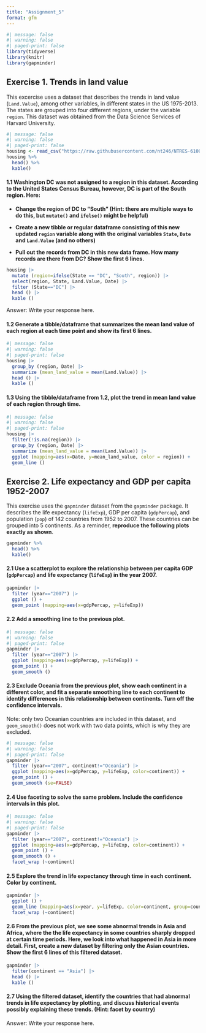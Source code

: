 ```yaml
---
title: "Assignment_5"
format: gfm
---
```


```r
#| message: false
#| warning: false
#| paged-print: false
library(tidyverse)
library(knitr)
library(gapminder)
```

## **Exercise 1. Trends in land value**

This excercise uses a dataset that describes the trends in land value (`Land.Value`), among other variables, in different states in the US 1975-2013. The states are grouped into four different regions, under the variable `region`. This dataset was obtained from the Data Science Services of Harvard University.

```r
#| message: false
#| warning: false
#| paged-print: false
housing <- read_csv("https://raw.githubusercontent.com/nt246/NTRES-6100-data-science/master/datasets/landdata_states.csv")
housing %>%
  head() %>% 
  kable() 
```

#### **1.1 Washington DC was not assigned to a region in this dataset. According to the United States Census Bureau, however, DC is part of the South region. Here:**

-   **Change the region of DC to “South” (Hint: there are multiple ways to do this, but `mutate()` and `ifelse()` might be helpful)**

-   **Create a new tibble or regular dataframe consisting of this new updated `region` variable along with the original variables `State`, `Date` and `Land.Value` (and no others)**

-   **Pull out the records from DC in this new data frame. How many records are there from DC? Show the first 6 lines.**

```r
housing |>
  mutate (region=ifelse(State == "DC", "South", region)) |>
  select(region, State, Land.Value, Date) |>
  filter (State=="DC") |>
  head () |>
  kable ()
```

Answer: Write your response here.

#### **1.2 Generate a tibble/dataframe that summarizes the mean land value of each region at each time point and show its first 6 lines.**

```r
#| message: false
#| warning: false
#| paged-print: false
housing |>
  group_by (region, Date) |>
  summarize (mean_land_value = mean(Land.Value)) |>
  head () |>
  kable ()
```

#### **1.3 Using the tibble/dataframe from 1.2, plot the trend in mean land value of each region through time.**

```r
#| message: false
#| warning: false
#| paged-print: false
housing |>
  filter(!is.na(region)) |>
  group_by (region, Date) |>
  summarize (mean_land_value = mean(Land.Value)) |>
  ggplot (mapping=aes(x=Date, y=mean_land_value, color = region)) +
  geom_line ()
```

## **Exercise 2. Life expectancy and GDP per capita 1952-2007**

This exercise uses the `gapminder` dataset from the `gapminder` package. It describes the life expectancy (`lifeExp`), GDP per capita (`gdpPercap`), and population (`pop`) of 142 countries from 1952 to 2007. These countries can be grouped into 5 continents. As a reminder, **reproduce the following plots exactly as shown**.

```r
gapminder %>% 
  head() %>% 
  kable()
```

#### **2.1 Use a scatterplot to explore the relationship between per capita GDP (`gdpPercap`) and life expectancy (`lifeExp`) in the year 2007.**

```r
gapminder |>
  filter (year=="2007") |>
  ggplot () +
  geom_point (mapping=aes(x=gdpPercap, y=lifeExp))
```

#### **2.2 Add a smoothing line to the previous plot.**

```r
#| message: false
#| warning: false
#| paged-print: false
gapminder |>
  filter (year=="2007") |>
  ggplot (mapping=aes(x=gdpPercap, y=lifeExp)) +
  geom_point () +
  geom_smooth ()
```

#### **2.3 Exclude Oceania from the previous plot, show each continent in a different color, and fit a separate smoothing line to each continent to identify differences in this relationship between continents. Turn off the confidence intervals.**

Note: only two Oceanian countries are included in this dataset, and `geom_smooth()` does not work with two data points, which is why they are excluded.

```r
#| message: false
#| warning: false
#| paged-print: false
gapminder |>
  filter (year=="2007", continent!="Oceania") |>
  ggplot (mapping=aes(x=gdpPercap, y=lifeExp, color=continent)) +
  geom_point () +
  geom_smooth (se=FALSE)
```

#### **2.4 Use faceting to solve the same problem. Include the confidence intervals in this plot.**

```r
#| message: false
#| warning: false
#| paged-print: false
gapminder |>
  filter (year=="2007", continent!="Oceania") |>
  ggplot (mapping=aes(x=gdpPercap, y=lifeExp, color=continent)) +
  geom_point () +
  geom_smooth () +
  facet_wrap (~continent)
```

#### **2.5 Explore the trend in life expectancy through time in each continent. Color by continent.**

```r
gapminder |>
  ggplot () +
  geom_line (mapping=aes(x=year, y=lifeExp, color=continent, group=country)) +
  facet_wrap (~continent)
```

#### **2.6 From the previous plot, we see some abnormal trends in Asia and Africa, where the the life expectancy in some countries sharply dropped at certain time periods. Here, we look into what happened in Asia in more detail. First, create a new dataset by filtering only the Asian countries. Show the first 6 lines of this filtered dataset.**

```r
gapminder |>
  filter(continent == "Asia") |>
  head () |>
  kable ()
```

#### **2.7 Using the filtered dataset, identify the countries that had abnormal trends in life expectancy by plotting, and discuss historical events possibly explaining these trends. (Hint: facet by country)**

Answer: Write your response here.
